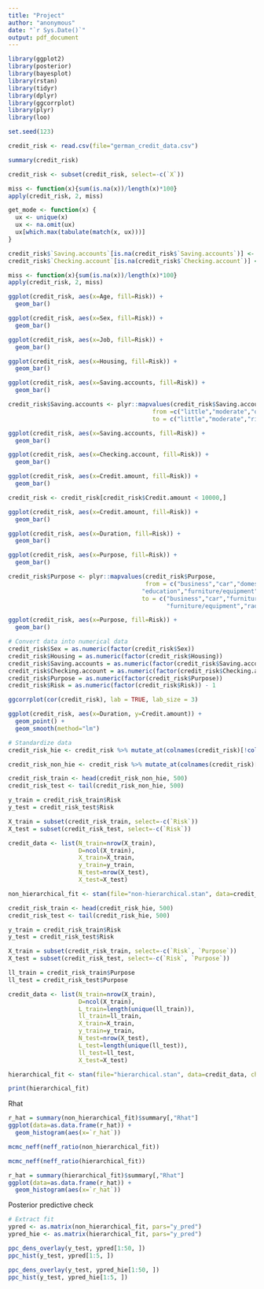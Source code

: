 ```yaml
---
title: "Project"
author: "anonymous"
date: "`r Sys.Date()`"
output: pdf_document
---
```


```r
library(ggplot2)
library(posterior)
library(bayesplot)
library(rstan)
library(tidyr)
library(dplyr)
library(ggcorrplot)
library(plyr)
library(loo)
```

```r
set.seed(123)

credit_risk <- read.csv(file="german_credit_data.csv")

summary(credit_risk)
```

```r
credit_risk <- subset(credit_risk, select=-c(`X`))
```

```r
miss <- function(x){sum(is.na(x))/length(x)*100}
apply(credit_risk, 2, miss)
```



```r
get_mode <- function(x) {
  ux <- unique(x)
  ux <- na.omit(ux)
  ux[which.max(tabulate(match(x, ux)))]
}

credit_risk$`Saving.accounts`[is.na(credit_risk$`Saving.accounts`)] <- get_mode(credit_risk$`Saving.accounts`)
credit_risk$`Checking.account`[is.na(credit_risk$`Checking.account`)] <- get_mode(credit_risk$`Checking.account`)

miss <- function(x){sum(is.na(x))/length(x)*100}
apply(credit_risk, 2, miss)
```

```r
ggplot(credit_risk, aes(x=Age, fill=Risk)) +
  geom_bar()
```
```r
ggplot(credit_risk, aes(x=Sex, fill=Risk)) +
  geom_bar()
```
```r
ggplot(credit_risk, aes(x=Job, fill=Risk)) +
  geom_bar()
```
```r
ggplot(credit_risk, aes(x=Housing, fill=Risk)) +
  geom_bar()
```

```r
ggplot(credit_risk, aes(x=Saving.accounts, fill=Risk)) +
  geom_bar()
```
```r
credit_risk$Saving.accounts <- plyr::mapvalues(credit_risk$Saving.accounts, 
                                         from =c("little","moderate","quite rich","rich"), 
                                         to = c("little","moderate","rich","rich"))
```

```r
ggplot(credit_risk, aes(x=Saving.accounts, fill=Risk)) +
  geom_bar()
```


```r
ggplot(credit_risk, aes(x=Checking.account, fill=Risk)) +
  geom_bar()
```

```r
ggplot(credit_risk, aes(x=Credit.amount, fill=Risk)) +
  geom_bar()
```

```r
credit_risk <- credit_risk[credit_risk$Credit.amount < 10000,]
```

```r
ggplot(credit_risk, aes(x=Credit.amount, fill=Risk)) +
  geom_bar()
```

```r
ggplot(credit_risk, aes(x=Duration, fill=Risk)) +
  geom_bar()
```

```r
ggplot(credit_risk, aes(x=Purpose, fill=Risk)) +
  geom_bar()
```

```r
credit_risk$Purpose <- plyr::mapvalues(credit_risk$Purpose,
                                       from = c("business","car","domestic appliances",
                                      "education","furniture/equipment","radio/TV","repairs","vacation/others"), 
                                      to = c("business","car","furniture/equipment","education",
                                             "furniture/equipment","radio/TV","others","others")) 
```

```r
ggplot(credit_risk, aes(x=Purpose, fill=Risk)) +
  geom_bar()
```

```r
# Convert data into numerical data
credit_risk$Sex = as.numeric(factor(credit_risk$Sex))
credit_risk$Housing = as.numeric(factor(credit_risk$Housing))
credit_risk$Saving.accounts = as.numeric(factor(credit_risk$Saving.accounts))
credit_risk$Checking.account = as.numeric(factor(credit_risk$Checking.account))
credit_risk$Purpose = as.numeric(factor(credit_risk$Purpose))
credit_risk$Risk = as.numeric(factor(credit_risk$Risk)) - 1

ggcorrplot(cor(credit_risk), lab = TRUE, lab_size = 3)
```

```r
ggplot(credit_risk, aes(x=Duration, y=Credit.amount)) +
  geom_point() +
  geom_smooth(method="lm")
```



```r
# Standardize data
credit_risk_hie <- credit_risk %>% mutate_at(colnames(credit_risk)[!colnames(credit_risk) %in% c("Risk", "Purpose")], ~(scale(.) %>% as.vector))

credit_risk_non_hie <- credit_risk %>% mutate_at(colnames(credit_risk)[!colnames(credit_risk) %in% c("Risk")], ~(scale(.) %>% as.vector))
```

```r
credit_risk_train <- head(credit_risk_non_hie, 500)
credit_risk_test <- tail(credit_risk_non_hie, 500)

y_train = credit_risk_train$Risk
y_test = credit_risk_test$Risk

X_train = subset(credit_risk_train, select=-c(`Risk`)) 
X_test = subset(credit_risk_test, select=-c(`Risk`)) 

credit_data <- list(N_train=nrow(X_train), 
                    D=ncol(X_train), 
                    X_train=X_train, 
                    y_train=y_train,
                    N_test=nrow(X_test),
                    X_test=X_test)

non_hierarchical_fit <- stan(file="non-hierarchical.stan", data=credit_data, chains=4, iter=2000, warmup=1000)
```

```r
credit_risk_train <- head(credit_risk_hie, 500)
credit_risk_test <- tail(credit_risk_hie, 500)

y_train = credit_risk_train$Risk
y_test = credit_risk_test$Risk

X_train = subset(credit_risk_train, select=-c(`Risk`, `Purpose`)) 
X_test = subset(credit_risk_test, select=-c(`Risk`, `Purpose`)) 

ll_train = credit_risk_train$Purpose
ll_test = credit_risk_test$Purpose

credit_data <- list(N_train=nrow(X_train), 
                    D=ncol(X_train), 
                    L_train=length(unique(ll_train)),
                    ll_train=ll_train,
                    X_train=X_train, 
                    y_train=y_train,
                    N_test=nrow(X_test),
                    L_test=length(unique(ll_test)),
                    ll_test=ll_test,
                    X_test=X_test)

hierarchical_fit <- stan(file="hierarchical.stan", data=credit_data, chains=1, iter=1000, warmup=500)
```

```r
print(hierarchical_fit)
```


Rhat
```r
r_hat = summary(non_hierarchical_fit)$summary[,"Rhat"]
ggplot(data=as.data.frame(r_hat)) +
  geom_histogram(aes(x=`r_hat`))
```

```r
mcmc_neff(neff_ratio(non_hierarchical_fit))

mcmc_neff(neff_ratio(hierarchical_fit))
```

```r
r_hat = summary(hierarchical_fit)$summary[,"Rhat"]
ggplot(data=as.data.frame(r_hat)) +
  geom_histogram(aes(x=`r_hat`))
```

Posterior predictive check
```r
# Extract fit
ypred <- as.matrix(non_hierarchical_fit, pars="y_pred")
ypred_hie <- as.matrix(hierarchical_fit, pars="y_pred")

ppc_dens_overlay(y_test, ypred[1:50, ])
ppc_hist(y_test, ypred[1:5, ])

ppc_dens_overlay(y_test, ypred_hie[1:50, ])
ppc_hist(y_test, ypred_hie[1:5, ])
```




